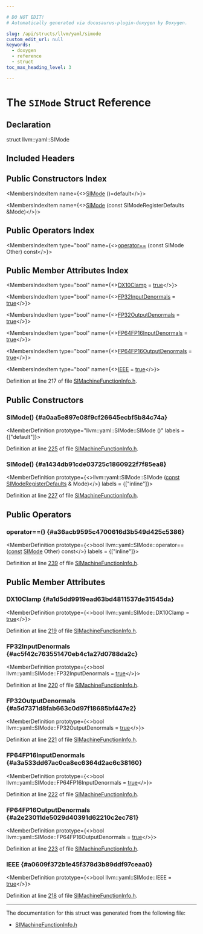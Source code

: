 ```yaml
---

# DO NOT EDIT!
# Automatically generated via docusaurus-plugin-doxygen by Doxygen.

slug: /api/structs/llvm/yaml/simode
custom_edit_url: null
keywords:
  - doxygen
  - reference
  - struct
toc_max_heading_level: 3

---
```





# The `SIMode` Struct Reference

<DoxygenPage pluginConfig={pluginConfig}>



## Declaration

<CodeBlock>struct llvm::yaml::SIMode</CodeBlock>

## Included Headers

<IncludesList>
<IncludesListItem
  filePath="Target/AMDGPU/SIMachineFunctionInfo.h"
  permalink="/docs/api/files/lib/lib/target/lib/target/amdgpu/simachinefunctioninfo-h"
  isLocal="true" />
</IncludesList>

## Public Constructors Index

<MembersIndex>

<MembersIndexItem
  name={<><a href="#a0aa5e897e08f9cf26645ecbf5b84c74a">SIMode</a> ()=default</>}>
</MembersIndexItem>

<MembersIndexItem
  name={<><a href="#a1434db91cde03725c1860922f7f85ea8">SIMode</a> (const SIModeRegisterDefaults &amp;Mode)</>}>
</MembersIndexItem>

</MembersIndex>

## Public Operators Index

<MembersIndex>

<MembersIndexItem
  type="bool"
  name={<><a href="#a36acb9595c4700616d3b549d425c5386">operator==</a> (const SIMode Other) const</>}>
</MembersIndexItem>

</MembersIndex>

## Public Member Attributes Index

<MembersIndex>

<MembersIndexItem
  type="bool"
  name={<><a href="#a1d5dd9919ead63bd4811537de31545da">DX10Clamp</a> = <a href="/docs/api/files/lib/lib/analysis/basicaliasanalysis-cpp/#af6d5cafbdfc5313e65d990120021a3ec">true</a></>}>
</MembersIndexItem>

<MembersIndexItem
  type="bool"
  name={<><a href="#ac5f42c763551470eb4c1a27d0788da2c">FP32InputDenormals</a> = <a href="/docs/api/files/lib/lib/analysis/basicaliasanalysis-cpp/#af6d5cafbdfc5313e65d990120021a3ec">true</a></>}>
</MembersIndexItem>

<MembersIndexItem
  type="bool"
  name={<><a href="#a5d7371d8fab663c0d97f18685bf447e2">FP32OutputDenormals</a> = <a href="/docs/api/files/lib/lib/analysis/basicaliasanalysis-cpp/#af6d5cafbdfc5313e65d990120021a3ec">true</a></>}>
</MembersIndexItem>

<MembersIndexItem
  type="bool"
  name={<><a href="#a3a533dd67ac0ca8ec6364d2ac6c38160">FP64FP16InputDenormals</a> = <a href="/docs/api/files/lib/lib/analysis/basicaliasanalysis-cpp/#af6d5cafbdfc5313e65d990120021a3ec">true</a></>}>
</MembersIndexItem>

<MembersIndexItem
  type="bool"
  name={<><a href="#a2e23011de5029d40391d62210c2ec781">FP64FP16OutputDenormals</a> = <a href="/docs/api/files/lib/lib/analysis/basicaliasanalysis-cpp/#af6d5cafbdfc5313e65d990120021a3ec">true</a></>}>
</MembersIndexItem>

<MembersIndexItem
  type="bool"
  name={<><a href="#a0609f372b1e45f378d3b89ddf97ceaa0">IEEE</a> = <a href="/docs/api/files/lib/lib/analysis/basicaliasanalysis-cpp/#af6d5cafbdfc5313e65d990120021a3ec">true</a></>}>
</MembersIndexItem>

</MembersIndex>


Definition at line 217 of file <a href="/docs/api/files/lib/lib/target/lib/target/amdgpu/simachinefunctioninfo-h">SIMachineFunctionInfo.h</a>.

<SectionDefinition>

## Public Constructors

### SIMode() {#a0aa5e897e08f9cf26645ecbf5b84c74a}

<MemberDefinition
  prototype="llvm::yaml::SIMode::SIMode ()"
  labels = {["default"]}>

Definition at line <a href="/docs/api/files/lib/lib/target/lib/target/amdgpu/simachinefunctioninfo-h/#l00225">225</a> of file <a href="/docs/api/files/lib/lib/target/lib/target/amdgpu/simachinefunctioninfo-h">SIMachineFunctionInfo.h</a>.
</MemberDefinition>

### SIMode() {#a1434db91cde03725c1860922f7f85ea8}

<MemberDefinition
  prototype={<>llvm::yaml::SIMode::SIMode (<a href="/docs/api/files/lib/lib/target/lib/target/aarch64/aarch64promoteconstant-cpp/#a90f8350fecae261c25be85d38b451bff">const</a> <a href="/docs/api/structs/llvm/simoderegisterdefaults">SIModeRegisterDefaults</a> &amp; Mode)</>}
  labels = {["inline"]}>

Definition at line <a href="/docs/api/files/lib/lib/target/lib/target/amdgpu/simachinefunctioninfo-h/#l00227">227</a> of file <a href="/docs/api/files/lib/lib/target/lib/target/amdgpu/simachinefunctioninfo-h">SIMachineFunctionInfo.h</a>.
</MemberDefinition>

</SectionDefinition>

<SectionDefinition>

## Public Operators

### operator==() {#a36acb9595c4700616d3b549d425c5386}

<MemberDefinition
  prototype={<>bool llvm::yaml::SIMode::operator== (<a href="/docs/api/files/lib/lib/target/lib/target/aarch64/aarch64promoteconstant-cpp/#a90f8350fecae261c25be85d38b451bff">const</a> <a href="/docs/api/structs/llvm/yaml/simode">SIMode</a> Other) const</>}
  labels = {["inline"]}>

Definition at line <a href="/docs/api/files/lib/lib/target/lib/target/amdgpu/simachinefunctioninfo-h/#l00239">239</a> of file <a href="/docs/api/files/lib/lib/target/lib/target/amdgpu/simachinefunctioninfo-h">SIMachineFunctionInfo.h</a>.
</MemberDefinition>

</SectionDefinition>

<SectionDefinition>

## Public Member Attributes

### DX10Clamp {#a1d5dd9919ead63bd4811537de31545da}

<MemberDefinition
  prototype={<>bool llvm::yaml::SIMode::DX10Clamp = <a href="/docs/api/files/lib/lib/analysis/basicaliasanalysis-cpp/#af6d5cafbdfc5313e65d990120021a3ec">true</a></>}>

Definition at line <a href="/docs/api/files/lib/lib/target/lib/target/amdgpu/simachinefunctioninfo-h/#l00219">219</a> of file <a href="/docs/api/files/lib/lib/target/lib/target/amdgpu/simachinefunctioninfo-h">SIMachineFunctionInfo.h</a>.
</MemberDefinition>

### FP32InputDenormals {#ac5f42c763551470eb4c1a27d0788da2c}

<MemberDefinition
  prototype={<>bool llvm::yaml::SIMode::FP32InputDenormals = <a href="/docs/api/files/lib/lib/analysis/basicaliasanalysis-cpp/#af6d5cafbdfc5313e65d990120021a3ec">true</a></>}>

Definition at line <a href="/docs/api/files/lib/lib/target/lib/target/amdgpu/simachinefunctioninfo-h/#l00220">220</a> of file <a href="/docs/api/files/lib/lib/target/lib/target/amdgpu/simachinefunctioninfo-h">SIMachineFunctionInfo.h</a>.
</MemberDefinition>

### FP32OutputDenormals {#a5d7371d8fab663c0d97f18685bf447e2}

<MemberDefinition
  prototype={<>bool llvm::yaml::SIMode::FP32OutputDenormals = <a href="/docs/api/files/lib/lib/analysis/basicaliasanalysis-cpp/#af6d5cafbdfc5313e65d990120021a3ec">true</a></>}>

Definition at line <a href="/docs/api/files/lib/lib/target/lib/target/amdgpu/simachinefunctioninfo-h/#l00221">221</a> of file <a href="/docs/api/files/lib/lib/target/lib/target/amdgpu/simachinefunctioninfo-h">SIMachineFunctionInfo.h</a>.
</MemberDefinition>

### FP64FP16InputDenormals {#a3a533dd67ac0ca8ec6364d2ac6c38160}

<MemberDefinition
  prototype={<>bool llvm::yaml::SIMode::FP64FP16InputDenormals = <a href="/docs/api/files/lib/lib/analysis/basicaliasanalysis-cpp/#af6d5cafbdfc5313e65d990120021a3ec">true</a></>}>

Definition at line <a href="/docs/api/files/lib/lib/target/lib/target/amdgpu/simachinefunctioninfo-h/#l00222">222</a> of file <a href="/docs/api/files/lib/lib/target/lib/target/amdgpu/simachinefunctioninfo-h">SIMachineFunctionInfo.h</a>.
</MemberDefinition>

### FP64FP16OutputDenormals {#a2e23011de5029d40391d62210c2ec781}

<MemberDefinition
  prototype={<>bool llvm::yaml::SIMode::FP64FP16OutputDenormals = <a href="/docs/api/files/lib/lib/analysis/basicaliasanalysis-cpp/#af6d5cafbdfc5313e65d990120021a3ec">true</a></>}>

Definition at line <a href="/docs/api/files/lib/lib/target/lib/target/amdgpu/simachinefunctioninfo-h/#l00223">223</a> of file <a href="/docs/api/files/lib/lib/target/lib/target/amdgpu/simachinefunctioninfo-h">SIMachineFunctionInfo.h</a>.
</MemberDefinition>

### IEEE {#a0609f372b1e45f378d3b89ddf97ceaa0}

<MemberDefinition
  prototype={<>bool llvm::yaml::SIMode::IEEE = <a href="/docs/api/files/lib/lib/analysis/basicaliasanalysis-cpp/#af6d5cafbdfc5313e65d990120021a3ec">true</a></>}>

Definition at line <a href="/docs/api/files/lib/lib/target/lib/target/amdgpu/simachinefunctioninfo-h/#l00218">218</a> of file <a href="/docs/api/files/lib/lib/target/lib/target/amdgpu/simachinefunctioninfo-h">SIMachineFunctionInfo.h</a>.
</MemberDefinition>

</SectionDefinition>

<hr/>

The documentation for this struct was generated from the following file:

<ul>
<li><a href="/docs/api/files/lib/lib/target/lib/target/amdgpu/simachinefunctioninfo-h">SIMachineFunctionInfo.h</a></li>
</ul>

</DoxygenPage>

